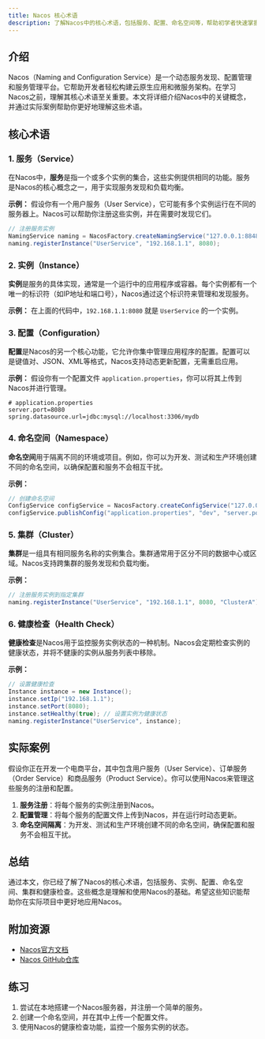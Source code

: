 ```yaml
---
title: Nacos 核心术语
description: 了解Nacos中的核心术语，包括服务、配置、命名空间等，帮助初学者快速掌握Nacos的基础概念。
---
```


## 介绍

Nacos（Naming and Configuration Service）是一个动态服务发现、配置管理和服务管理平台。它帮助开发者轻松构建云原生应用和微服务架构。在学习Nacos之前，理解其核心术语至关重要。本文将详细介绍Nacos中的关键概念，并通过实际案例帮助你更好地理解这些术语。

## 核心术语

### 1. 服务（Service）

在Nacos中，**服务**是指一个或多个实例的集合，这些实例提供相同的功能。服务是Nacos的核心概念之一，用于实现服务发现和负载均衡。

**示例：**
假设你有一个用户服务（User Service），它可能有多个实例运行在不同的服务器上。Nacos可以帮助你注册这些实例，并在需要时发现它们。

```java
// 注册服务实例
NamingService naming = NacosFactory.createNamingService("127.0.0.1:8848");
naming.registerInstance("UserService", "192.168.1.1", 8080);
```

### 2. 实例（Instance）

**实例**是服务的具体实现，通常是一个运行中的应用程序或容器。每个实例都有一个唯一的标识符（如IP地址和端口号），Nacos通过这个标识符来管理和发现服务。

**示例：**
在上面的代码中，`192.168.1.1:8080` 就是 `UserService` 的一个实例。

### 3. 配置（Configuration）

**配置**是Nacos的另一个核心功能，它允许你集中管理应用程序的配置。配置可以是键值对、JSON、XML等格式，Nacos支持动态更新配置，无需重启应用。

**示例：**
假设你有一个配置文件 `application.properties`，你可以将其上传到Nacos并进行管理。

```properties
# application.properties
server.port=8080
spring.datasource.url=jdbc:mysql://localhost:3306/mydb
```

### 4. 命名空间（Namespace）

**命名空间**用于隔离不同的环境或项目。例如，你可以为开发、测试和生产环境创建不同的命名空间，以确保配置和服务不会相互干扰。

**示例：**
```java
// 创建命名空间
ConfigService configService = NacosFactory.createConfigService("127.0.0.1:8848");
configService.publishConfig("application.properties", "dev", "server.port=8080");
```

### 5. 集群（Cluster）

**集群**是一组具有相同服务名称的实例集合。集群通常用于区分不同的数据中心或区域。Nacos支持跨集群的服务发现和负载均衡。

**示例：**
```java
// 注册服务实例到指定集群
naming.registerInstance("UserService", "192.168.1.1", 8080, "ClusterA");
```

### 6. 健康检查（Health Check）

**健康检查**是Nacos用于监控服务实例状态的一种机制。Nacos会定期检查实例的健康状态，并将不健康的实例从服务列表中移除。

**示例：**
```java
// 设置健康检查
Instance instance = new Instance();
instance.setIp("192.168.1.1");
instance.setPort(8080);
instance.setHealthy(true); // 设置实例为健康状态
naming.registerInstance("UserService", instance);
```

## 实际案例

假设你正在开发一个电商平台，其中包含用户服务（User Service）、订单服务（Order Service）和商品服务（Product Service）。你可以使用Nacos来管理这些服务的注册和配置。

1. **服务注册**：将每个服务的实例注册到Nacos。
2. **配置管理**：将每个服务的配置文件上传到Nacos，并在运行时动态更新。
3. **命名空间隔离**：为开发、测试和生产环境创建不同的命名空间，确保配置和服务不会相互干扰。

## 总结

通过本文，你已经了解了Nacos的核心术语，包括服务、实例、配置、命名空间、集群和健康检查。这些概念是理解和使用Nacos的基础。希望这些知识能帮助你在实际项目中更好地应用Nacos。

## 附加资源

- [Nacos官方文档](https://nacos.io/zh-cn/docs/what-is-nacos.html)
- [Nacos GitHub仓库](https://github.com/alibaba/nacos)

## 练习

1. 尝试在本地搭建一个Nacos服务器，并注册一个简单的服务。
2. 创建一个命名空间，并在其中上传一个配置文件。
3. 使用Nacos的健康检查功能，监控一个服务实例的状态。
